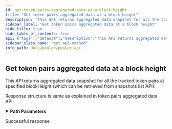 ```yaml
---
id: get-token-pairs-aggregated-data-at-a-block-height
title: "Get token pairs aggregated data at a block height"
description: "This API returns aggregated data snapshot for all the tracked token pairs at specified blockHeight (which can be retrieved from snapshots list API)."
sidebar_label: "Get token pairs aggregated data at a block height"
hide_title: true
hide_table_of_contents: true
api: {"tags":["default"],"description":"This API returns aggregated data snapshot for all the tracked token pairs at specified blockHeight (which can be retrieved from snapshots list API).\n\nResponse structure is same as explained in token pairs aggregated data API.","parameters":[{"name":"block_height","in":"path","schema":{"type":"string"},"required":true}],"responses":{"200":{"description":"Successful response","content":{"application/json":{}}}},"method":"get","path":"/v2-pairs/{block_height}","servers":[{"url":"http://{{base_url}}"}],"security":[{"apikeyAuth":[]}],"securitySchemes":{"apikeyAuth":{"type":"http","scheme":"apikey"}},"info":{"title":"Pooler API","version":"1.0.0"},"postman":{"name":"Get token pairs aggregated data at a block height","description":{"content":"This API returns aggregated data snapshot for all the tracked token pairs at specified blockHeight (which can be retrieved from snapshots list API).\n\nResponse structure is same as explained in token pairs aggregated data API.","type":"text/plain"},"url":{"path":["v2-pairs",":block_height"],"host":["{{baseUrl}}"],"query":[],"variable":[{"disabled":false,"description":{"content":"(Required) ","type":"text/plain"},"type":"any","value":"","key":"block_height"}]},"header":[{"key":"Accept","value":"application/json"}],"method":"GET"}}
sidebar_class_name: "get api-method"
info_path: docs/pooler/pooler-api
---
```



## Get token pairs aggregated data at a block height



This API returns aggregated data snapshot for all the tracked token pairs at specified blockHeight (which can be retrieved from snapshots list API).

Response structure is same as explained in token pairs aggregated data API.

<details style={{"marginBottom":"1rem"}} data-collapsed={false} open={true}><summary style={{}}><strong>Path Parameters</strong></summary><div><ul><ParamsItem className={"paramsItem"} param={{"name":"block_height","in":"path","schema":{"type":"string"},"required":true}}></ParamsItem></ul></div></details><div><ApiTabs><TabItem label={"200"} value={"200"}><div>

Successful response

</div><div><MimeTabs schemaType={"response"}></MimeTabs></div></TabItem></ApiTabs></div>
      